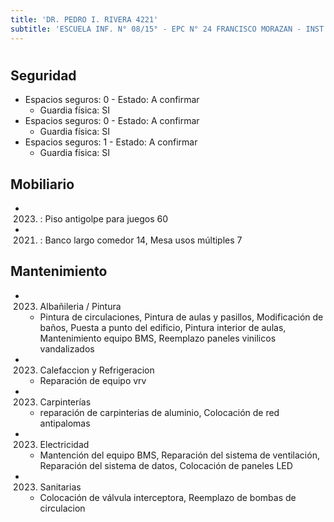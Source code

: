 ```yaml
---
title: 'DR. PEDRO I. RIVERA 4221'
subtitle: 'ESCUELA INF. N° 08/15° - EPC N° 24 FRANCISCO MORAZAN - INST. SUPERIOR DEL PROF. DE EDUCACIÓN ESPECIAL'
---
```


#


## Seguridad

*  Espacios seguros: 0 - Estado: A confirmar 
    + Guardia física: SI

*  Espacios seguros: 0 - Estado: A confirmar 
    + Guardia física: SI

*  Espacios seguros: 1 - Estado: A confirmar 
    + Guardia física: SI





## Mobiliario

*  (2023) : Piso antigolpe para juegos 60 

*  (2021) : Banco largo comedor 14, Mesa usos múltiples 7 





## Mantenimiento

*  (2023) Albañileria / Pintura 
    + Pintura de circulaciones, Pintura de aulas y pasillos, Modificación de baños, Puesta a punto del edificio, Pintura interior de aulas, Mantenimiento equipo BMS, Reemplazo paneles vinilicos vandalizados

*  (2023) Calefaccion y Refrigeracion 
    + Reparación de equipo vrv

*  (2023) Carpinterías 
    + reparación de carpinterias de aluminio, Colocación de red antipalomas

*  (2023) Electricidad 
    + Mantención del equipo BMS, Reparación del sistema de ventilación, Reparación del sistema de datos, Colocación de paneles LED

*  (2023) Sanitarias 
    + Colocación de válvula interceptora, Reemplazo de bombas de circulacion




